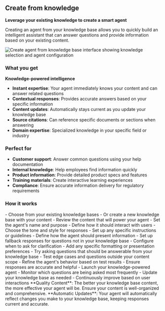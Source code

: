 ## Create from knowledge

**Leverage your existing knowledge to create a smart agent**

Creating an agent from your knowledge base allows you to quickly build an intelligent assistant that can answer questions and provide information based on your existing content.

<Frame>
<img src="/images/dashboard/create-agent-knowledge.png" alt="Create agent from knowledge base interface showing knowledge selection and agent configuration" />
</Frame>

### What you get

**Knowledge-powered intelligence**
- **Instant expertise**: Your agent immediately knows your content and can answer related questions
- **Contextual responses**: Provides accurate answers based on your specific information
- **Content updates**: Automatically stays current as you update your knowledge base
- **Source citations**: Can reference specific documents or sections when answering
- **Domain expertise**: Specialized knowledge in your specific field or industry

### Perfect for

- **Customer support**: Answer common questions using your help documentation
- **Internal knowledge**: Help employees find information quickly
- **Product information**: Provide detailed product specs and features
- **Training materials**: Create interactive learning experiences
- **Compliance**: Ensure accurate information delivery for regulatory requirements

### How it works

<Steps>
<Step title="Select your knowledge base">
  - Choose from your existing knowledge bases
  - Or create a new knowledge base with your content
  - Review the content that will power your agent
</Step>

<Step title="Configure the agent">
  - Set the agent's name and purpose
  - Define how it should interact with users
  - Choose the tone and style for responses
  - Set up any specific instructions or guidelines
</Step>

<Step title="Customize responses">
  - Define how the agent should present information
  - Set up fallback responses for questions not in your knowledge base
  - Configure when to ask for clarification
  - Add any specific formatting or presentation preferences
</Step>

<Step title="Test with your content">
  - Try asking questions that should be answerable from your knowledge base
  - Test edge cases and questions outside your content scope
  - Refine the agent's behavior based on test results
  - Ensure responses are accurate and helpful
</Step>

<Step title="Deploy and monitor">
  - Launch your knowledge-powered agent
  - Monitor which questions are being asked most frequently
  - Update your knowledge base as needed
  - Continuously improve based on user interactions
</Step>
</Steps>

<Tip>
**Quality Content**: The better your knowledge base content, the more effective your agent will be. Ensure your content is well-organized and comprehensive.
</Tip>

<Note>
**Automatic Updates**: Your agent will automatically reflect changes you make to your knowledge base, keeping responses current and accurate.
</Note>
